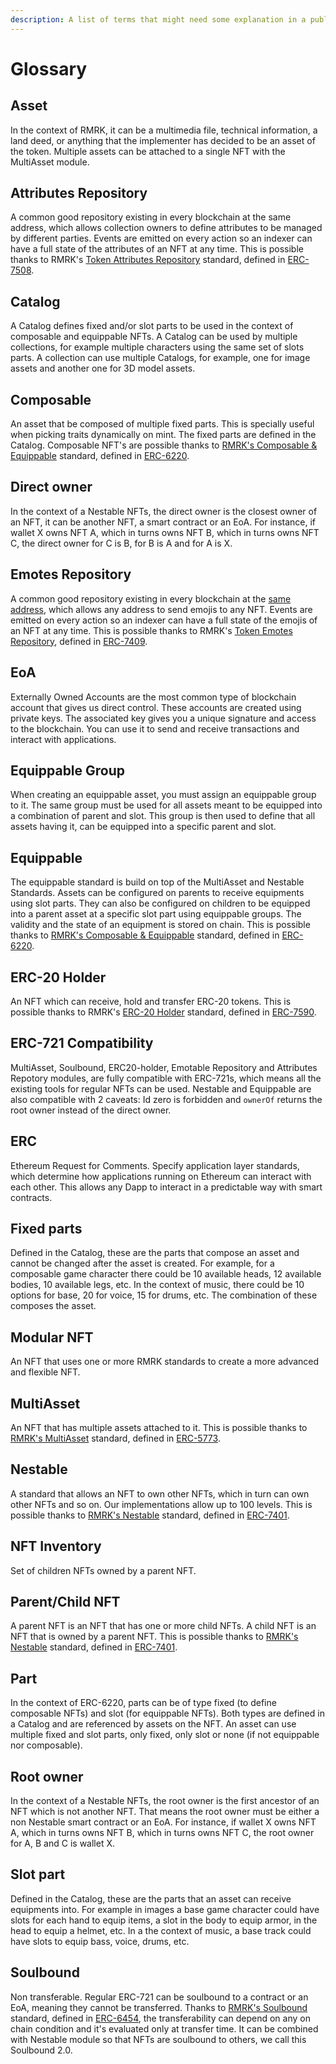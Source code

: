 ```yaml
---
description: A list of terms that might need some explanation in a public glossary. They might be specific to our standards, ambiguous, etc.
---
```


# Glossary

## Asset
In the context of RMRK, it can be a multimedia file, technical information, a land deed, or anything that the implementer has decided to be an asset of the token. Multiple assets can be attached to a single NFT with the MultiAsset module.

## Attributes Repository
A common good repository existing in every blockchain at the same address, which allows collection owners to define attributes to be managed by different parties. Events are emitted on every action so an indexer can have a full state of the attributes of an NFT at any time. This is possible thanks to RMRK's [Token Attributes Repository](./attributes) standard, defined in [ERC-7508](https://eips.ethereum.org/EIPS/eip-7508).

## Catalog
A Catalog defines fixed and/or slot parts to be used in the context of composable and equippable NFTs. A Catalog can be used by multiple collections, for example multiple characters using the same set of slots parts. A collection can use multiple Catalogs, for example, one for image assets and another one for 3D model assets.

## Composable
An asset that be composed of multiple fixed parts. This is specially useful when picking traits dynamically on mint. The fixed parts are defined in the Catalog. Composable NFT's are possible thanks to [RMRK's Composable & Equippable](./composable-equippable) standard, defined in [ERC-6220](https://eips.ethereum.org/EIPS/eip-6220).

## Direct owner
In the context of a Nestable NFTs, the direct owner is the closest owner of an NFT, it can be another NFT, a smart contract or an EoA. For instance, if wallet X owns NFT A, which in turns owns NFT B, which in turns owns NFT C, the direct owner for C is B, for B is A and for A is X.

## Emotes Repository
A common good repository existing in every blockchain at the [same address](https://blockscan.com/address/0x3110735F0b8e71455bAe1356a33e428843bCb9A1), which allows any address to send emojis to any NFT. Events are emitted on every action so an indexer can have a full state of the emojis of an NFT at any time. This is possible thanks to RMRK's [Token Emotes Repository](./emotable), defined in [ERC-7409](https://eips.ethereum.org/EIPS/eip-7409).

## EoA
Externally Owned Accounts are the most common type of blockchain account that gives us direct control. These accounts are created using private keys. The associated key gives you a unique signature and access to the blockchain. You can use it to send and receive transactions and interact with applications.

## Equippable Group
When creating an equippable asset, you must assign an equippable group to it. The same group must be used for all assets meant to be equipped into a combination of parent and slot. This group is then used to define that all assets having it, can be equipped into a specific parent and slot.

## Equippable
The equippable standard is build on top of the MultiAsset and Nestable Standards. Assets can be configured on parents to receive equipments using slot parts. They can also be configured on children to be equipped into a parent asset at a specific slot part using equippable groups. The validity and the state of an equipment is stored on chain. This is possible thanks to [RMRK's Composable & Equippable](./composable-equippable) standard, defined in [ERC-6220](https://eips.ethereum.org/EIPS/eip-6220).

## ERC-20 Holder
An NFT which can receive, hold and transfer ERC-20 tokens. This is possible thanks to RMRK's [ERC-20 Holder](./erc20holder) standard, defined in [ERC-7590](https://eips.ethereum.org/EIPS/eip-7590).

## ERC-721 Compatibility
MultiAsset, Soulbound, ERC20-holder, Emotable Repository and Attributes Repotory modules, are fully compatible with ERC-721s, which means all the existing tools for regular NFTs can be used. Nestable and Equippable are also compatible with 2 caveats: Id zero is forbidden and `ownerOf` returns the root owner instead of the direct owner.

## ERC
Ethereum Request for Comments. Specify application layer standards, which determine how applications running on Ethereum can interact with each other. This allows any Dapp to interact in a predictable way with smart contracts.

## Fixed parts
Defined in the Catalog, these are the parts that compose an asset and cannot be changed after the asset is created. For example, for a composable game character there could be 10 available heads, 12 available bodies, 10 available legs, etc. In the context of music, there could be 10 options for base, 20 for voice, 15 for drums, etc. The combination of these composes the asset.

## Modular NFT
An NFT that uses one or more RMRK standards to create a more advanced and flexible NFT. 

## MultiAsset
An NFT that has multiple assets attached to it. This is possible thanks to [RMRK's MultiAsset](./multiasset) standard, defined in [ERC-5773](https://eips.ethereum.org/EIPS/eip-5773).

## Nestable
A standard that allows an NFT to own other NFTs, which in turn can own other NFTs and so on. Our implementations allow up to 100 levels. This is possible thanks to [RMRK's Nestable](./nestable) standard, defined in [ERC-7401](https://eips.ethereum.org/EIPS/eip-7401).

## NFT Inventory
Set of children NFTs owned by a parent NFT.

## Parent/Child NFT
A parent NFT is an NFT that has one or more child NFTs. A child NFT is an NFT that is owned by a parent NFT. This is possible thanks to [RMRK's Nestable](./nestable) standard, defined in [ERC-7401](https://eips.ethereum.org/EIPS/eip-7401).

## Part
In the context of ERC-6220, parts can be of type fixed (to define composable NFTs) and slot (for equippable NFTs). Both types are defined in a Catalog and are referenced by assets on the NFT. An asset can use multiple fixed and slot parts, only fixed, only slot or none (if not equippable nor composable).

## Root owner
In the context of a Nestable NFTs, the root owner is the first ancestor of an NFT which is not another NFT. That means the root owner must be either a non Nestable smart contract or an EoA. For instance, if wallet X owns NFT A, which in turns owns NFT B, which in turns owns NFT C, the root owner for A, B and C is wallet X.

## Slot part
Defined in the Catalog, these are the parts that an asset can receive equipments into. For example in images a base game character could have slots for each hand to equip items, a slot in the body to equip armor, in the head to equip a helmet, etc. In a the context of music, a base track could have slots to equip bass, voice, drums, etc.

## Soulbound
Non transferable. Regular ERC-721 can be soulbound to a contract or an EoA, meaning they cannot be transferred. Thanks to [RMRK's Soulbound](./soulbound) standard, defined in [ERC-6454](https://eips.ethereum.org/EIPS/eip-6454), the transferability can depend on any on chain condition and it's evaluated only at transfer time. It can be combined with Nestable module so that NFTs are soulbound to others, we call this Soulbound 2.0.